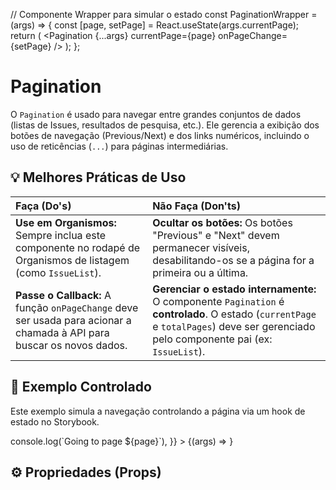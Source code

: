 
<Meta title="molecules/Pagination/Documentação" component={Pagination} />

// Componente Wrapper para simular o estado
const PaginationWrapper = (args) => {
    const [page, setPage] = React.useState(args.currentPage);
    return (
        <Pagination 
            {...args} 
            currentPage={page} 
            onPageChange={setPage} 
        />
    );
};

<Meta title="molecules/Pagination/Documentação" component={Pagination} />

# Pagination

O `Pagination` é usado para navegar entre grandes conjuntos de dados (listas de Issues, resultados de pesquisa, etc.). Ele gerencia a exibição dos botões de navegação (Previous/Next) e dos links numéricos, incluindo o uso de reticências (`...`) para páginas intermediárias.

## 💡 Melhores Práticas de Uso

| Faça (Do's) | Não Faça (Don'ts) |
| :--- | :--- |
| **Use em Organismos:** Sempre inclua este componente no rodapé de Organismos de listagem (como `IssueList`). | **Ocultar os botões:** Os botões "Previous" e "Next" devem permanecer visíveis, desabilitando-os se a página for a primeira ou a última. |
| **Passe o Callback:** A função `onPageChange` deve ser usada para acionar a chamada à API para buscar os novos dados. | **Gerenciar o estado internamente:** O componente `Pagination` é **controlado**. O estado (`currentPage` e `totalPages`) deve ser gerenciado pelo componente pai (ex: `IssueList`). |

## 🚀 Exemplo Controlado

Este exemplo simula a navegação controlando a página via um hook de estado no Storybook.

<Canvas>
  <Story
    name="Navegação em Listagem"
    args={{
      currentPage: 3,
      totalPages: 20,
      onPageChange: (page) => console.log(`Going to page ${page}`),
    }}
  >
    {(args) => <PaginationWrapper {...args} />}
  </Story>
</Canvas>

## ⚙️ Propriedades (Props)

<Controls of={Pagination} />